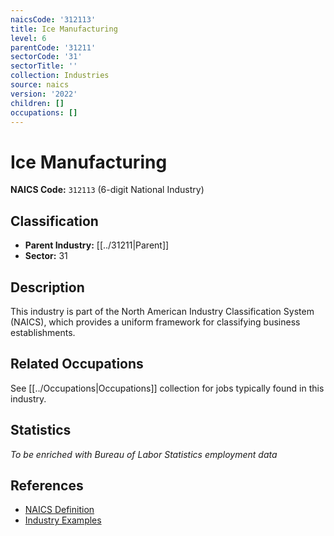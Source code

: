 ```yaml
---
naicsCode: '312113'
title: Ice Manufacturing
level: 6
parentCode: '31211'
sectorCode: '31'
sectorTitle: ''
collection: Industries
source: naics
version: '2022'
children: []
occupations: []
---
```

# Ice Manufacturing

**NAICS Code:** `312113` (6-digit National Industry)

## Classification

- **Parent Industry:** [[../31211|Parent]]
- **Sector:** 31

## Description

This industry is part of the North American Industry Classification System (NAICS), which provides a uniform framework for classifying business establishments.

## Related Occupations

See [[../Occupations|Occupations]] collection for jobs typically found in this industry.

## Statistics

*To be enriched with Bureau of Labor Statistics employment data*

## References

- [NAICS Definition](https://www.census.gov/naics/)
- [Industry Examples](https://www.census.gov/naics/2022NAICS/)
